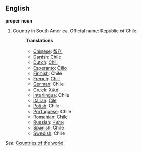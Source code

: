 ==English==

'''proper noun'''

# Country in South America. Official name: Republic of Chile.
#:'''Translations'''
#:*[[Chinese]]: [[智利]]
#:*[[Danish]]: Chile
#:*[[Dutch]]: [[Chili]]
#:*[[Esperanto]]: [[Ĉilio]]
#:*[[Finnish]]: Chile
#:*[[French]]: [[Chili]]
#:*[[German]]: Chile
#:*[[Greek]]: [[Χιλή]]
#:*[[Interlingua]]: Chile
#:*[[Italian]]: [[Cile]]
#:*[[Polish]]: Chile
#:*[[Portuguese]]: Chile
#:*[[Romanian]]: [[Chile]]
#:*[[Russian]]: [[Чили]]
#:*[[Spanish]]: Chile
#:*[[Swedish]]: Chile

''See'': [[Countries of the world]]